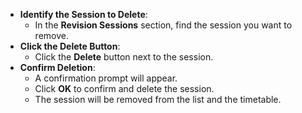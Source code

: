 - **Identify the Session to Delete**:
  - In the **Revision Sessions** section, find the session you want to remove.
- **Click the Delete Button**:
  - Click the **Delete** button next to the session.
- **Confirm Deletion**:
  - A confirmation prompt will appear.
  - Click **OK** to confirm and delete the session.
  - The session will be removed from the list and the timetable.